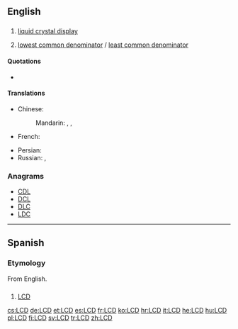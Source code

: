 ==English==
{{wikipedia}}

==={{initialism-old|en}}===
{{en-noun}}

# {{context|electronics|computing|lang=en}} [[liquid crystal display]]
# {{context|number theory|lang=en}} [[lowest common denominator]] / [[least common denominator]]

====Quotations====
* {{seeCites}}

====Translations====
{{trans-top|liquid crystal display}}
* Chinese:
*: Mandarin: {{t|cmn|液晶显示屏|sc=Hani}}, {{t|cmn|液晶显示器|sc=Hani}}, {{t|cmn|LCD|sc=Hani}}
* French: {{t-|fr|ACL}}
{{trans-mid}}
* Persian: {{t-|fa|ال‌سی‌دی|tr=el-si-di|sc=fa-Arab}}
* Russian: {{t-|ru|ЖКД|m|tr=ŽKD|sc=Cyrl}}, {{t-|ru|ЖК-дисплей|m|tr=ŽK-displéj|sc=Cyrl}}
{{trans-bottom}}

===Anagrams===
* [[CDL#English|CDL]]
* [[DCL#English|DCL]]
* [[DLC#English|DLC]]
* [[LDC#English|LDC]]

----

==Spanish==
{{wikipedia|lang=es}}

===Etymology===
From English.

==={{initialism-old|es}}===
{{es-noun|m}}

# {{context|electronics|computing|lang=es}} [[#English|LCD]] {{gloss|liquid crystal display}}

[[cs:LCD]]
[[de:LCD]]
[[et:LCD]]
[[es:LCD]]
[[fr:LCD]]
[[ko:LCD]]
[[hr:LCD]]
[[it:LCD]]
[[he:LCD]]
[[hu:LCD]]
[[pl:LCD]]
[[fi:LCD]]
[[sv:LCD]]
[[tr:LCD]]
[[zh:LCD]]